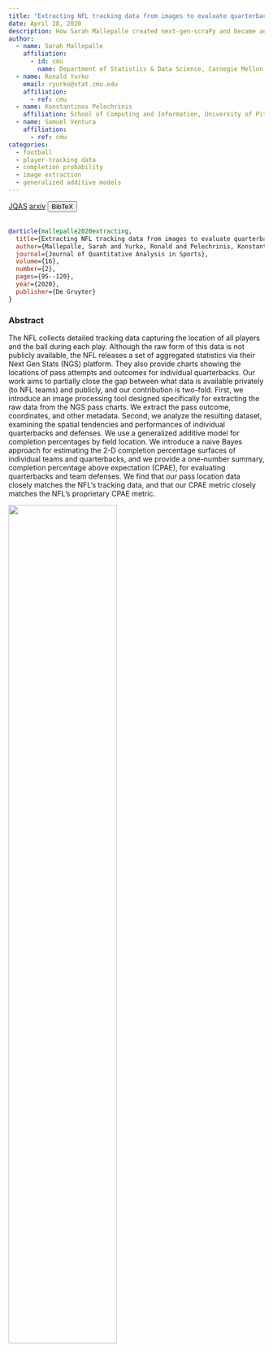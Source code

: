 ```yaml
---
title: "Extracting NFL tracking data from images to evaluate quarterbacks and pass defenses"
date: April 28, 2020
description: How Sarah Mallepalle created next-gen-scraPy and became an NFL inspiration
author:
  - name: Sarah Mallepalle
    affiliation:
      - id: cmu
        name: Department of Statistics & Data Science, Carnegie Mellon University
  - name: Ronald Yurko
    email: ryurko@stat.cmu.edu
    affiliation:
      - ref: cmu
  - name: Konstantinos Pelechrinis
    affiliation: School of Computing and Information, University of Pittsburgh
  - name: Samuel Ventura
    affiliation:
      - ref: cmu
categories:
  - football
  - player-tracking data
  - completion probability
  - image extraction
  - generalized additive models
---
```


<a href="https://www.degruyter.com/document/doi/10.1515/jqas-2019-0052/html?lang=en" target="_blank" rel="noopener noreferrer" class="bi-bank btn btn-primary" role="button"> JQAS</a>
<a href="https://arxiv.org/abs/1906.03339" target="_blank" rel="noopener noreferrer" class="bi-file-earmark-text-fill btn btn-warning" role="button"> arxiv</a>
<!-- BibTeX -->
<button class="btn btn-info" type="button" data-bs-toggle="collapse" data-bs-target="#mallepalle2020extracting" aria-expanded="false" aria-controls="mallepalle2020extracting">
  BibTeX
</button>
<div class="collapse" id="mallepalle2020extracting">
  <br>
  <div class="card card-body">
```bibtex
@article{mallepalle2020extracting,
  title={Extracting NFL tracking data from images to evaluate quarterbacks and pass defenses},
  author={Mallepalle, Sarah and Yurko, Ronald and Pelechrinis, Konstantinos and Ventura, Samuel L},
  journal={Journal of Quantitative Analysis in Sports},
  volume={16},
  number={2},
  pages={95--120},
  year={2020},
  publisher={De Gruyter}
}
```
  </div>
</div>


### Abstract

The NFL collects detailed tracking data capturing the location of all players and the ball during each play. Although the raw form of this data is not publicly available, the NFL releases a set of aggregated statistics via their Next Gen Stats (NGS) platform. They also provide charts showing the locations of pass attempts and outcomes for individual quarterbacks. Our work aims to partially close the gap between what data is available privately (to NFL teams) and publicly, and our contribution is two-fold. First, we introduce an image processing tool designed specifically for extracting the raw data from the NGS pass charts. We extract the pass outcome, coordinates, and other metadata. Second, we analyze the resulting dataset, examining the spatial tendencies and performances of individual quarterbacks and defenses. We use a generalized additive model for completion percentages by field location. We introduce a naive Bayes approach for estimating the 2-D completion percentage surfaces of individual teams and quarterbacks, and we provide a one-number summary, completion percentage above expectation (CPAE), for evaluating quarterbacks and team defenses. We find that our pass location data closely matches the NFL’s tracking data, and that our CPAE metric closely matches the NFL’s proprietary CPAE metric.

![](https://ar5iv.labs.arxiv.org/html/1906.03339/assets/figures/qb_charts_bold/JoshuaAllen_cp.png){fig-align="center" width=65%}
